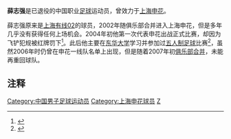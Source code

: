 {{Football player infobox 
| playername = 薛志强
| image = 
| fullname = 薛志强
| englishfullname = Xue Zhiqiang
| nickname = 
| dateofbirth ={{birth date and age|1982|4|30}}
| height = {{height|1.78}} 
| cityofbirth =
| countryofbirth = {{CHN}} 
| currentclub = 已退役
| clubnumber =
| position = 后卫
| youthyears =1995-1999年
| youthclubs =[[上海有线02|上海有线02]]
| years =2000-2001年<br/>2002-2006年
| clubs =[[上海有线02|上海有线02]]<br/>[[上海申花|上海申花]]
| caps(goals) = <br/>0{{0}}(0)
|}}
'''薛志强'''{{BD|1982年|4月30日|||X}}是已退役的中国职业[[足球|足球]]运动员，曾效力于[[上海申花|上海申花]]。

薛志强原来是[[上海有线02|上海有线02]]的球员，2002年随俱乐部合并进入上海申花，但是多年几乎没有获得任何上场机会。2004年初他第一次代表申花出战正式比赛，却因为飞铲犯规被红牌罚下<ref>{{cite news|url=http://sports.sina.com.cn/j/2004-02-13/1008769671.shtml|title=亚冠惨败申花做好整风准备 A3备战从重罚薛志强开始|publisher=体坛周报|date=2004-02-13|accessdate=2009-01-05|archive-date=2005-05-05|archive-url=https://web.archive.org/web/20050505001641/http://sports.sina.com.cn/j/2004-02-13/1008769671.shtml|dead-url=no}}</ref>。此后他主要在[[东华大学_(上海)|东华大学]]学习并参加过[[五人制足球|五人制足球]]比赛<ref>{{cite news|url=http://sports.sina.com.cn/c/2006-11-23/10232583948.shtml|title=薛志强另辟战场成最佳射手 中超球员感叹五人制更累|publisher=足球劲体育|date=2006-11-23|accessdate=2009-01-05|archive-date=2016-03-04|archive-url=https://web.archive.org/web/20160304115351/http://sports.sina.com.cn/c/2006-11-23/10232583948.shtml|dead-url=no}}</ref>，虽然2006年时仍曾在申花一线队名单上出现，但是随着2007年初[[申花联城合并|俱乐部合并]]，未能再重回球队。

==注释==
{{reflist}}

{{DEFAULTSORT:XUE Zhiqiang}}
[[Category:中国男子足球运动员|Category:中国男子足球运动员]]
[[Category:上海申花球员|Category:上海申花球员]]
[[Category:薛姓|Z]]